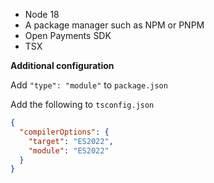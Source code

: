 
<Disclosure toggleText='Prerequisites' client:load>

- Node 18
- A package manager such as NPM or PNPM
- <LinkOut href='https://www.npmjs.com/package/@interledger/open-payments'>
    Open Payments SDK
  </LinkOut>
- <LinkOut href='https://www.npmjs.com/package/tsx'>TSX</LinkOut>

**Additional configuration**

Add `"type": "module"` to `package.json`

Add the following to `tsconfig.json`

```json
{
  "compilerOptions": {
    "target": "ES2022",
    "module": "ES2022"
  }
}
```

</Disclosure>
